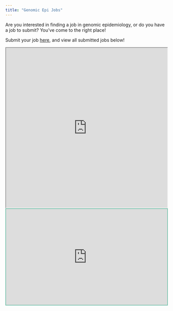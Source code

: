 ```yaml
---
title: "Genomic Epi Jobs"
---
```


Are you interested in finding a job in genomic epidemiology, or do you have a job to submit? You've come to the right place!

Submit your job [here](https://docs.google.com/forms/d/e/1FAIpQLSfmT9udwf-E07_UNUDVS7fX5lLUxOk2QTwlcUu-0wVd9AgTCA/viewform?usp=sf_link), and view all submitted jobs below!

```{=html}
<iframe width="100%" height="500" scrolling="no" style="overflow:hidden" src="https://docs.google.com/spreadsheets/d/e/2PACX-1vTPNukvK08F8J7p08jLX7M6gCFkfwSJyCHeyaimfmi-bS-zdtmZAxOKQYhYtlwfmTSW3vZ_d34lb_Ay/pubhtml?gid=0&amp;single=true&amp;widget=false&amp;headers=false"></iframe>
```
```{=html}
<iframe src="https://genomicepi.substack.com/embed" width="100%" height="300" style="border:2px solid #78c2ad; background:#f3969a;" frameborder="0" scrolling="no"></iframe>
```
